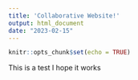```yaml
---
title: 'Collaborative Website!'
output: html_document
date: "2023-02-15"
---
```


```r
knitr::opts_chunk$set(echo = TRUE)
```


This is a test I hope it works